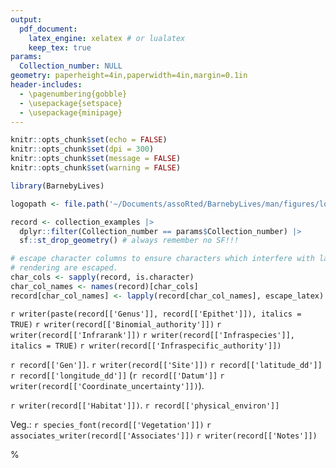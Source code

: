 ```yaml
---
output: 
  pdf_document:
    latex_engine: xelatex # or lualatex
    keep_tex: true
params:
  Collection_number: NULL
geometry: paperheight=4in,paperwidth=4in,margin=0.1in
header-includes:
  - \pagenumbering{gobble}
  - \usepackage{setspace}
  - \usepackage{minipage}
---
```


```r
knitr::opts_chunk$set(echo = FALSE)
knitr::opts_chunk$set(dpi = 300) 
knitr::opts_chunk$set(message = FALSE)
knitr::opts_chunk$set(warning = FALSE)
```

```r
library(BarnebyLives)

logopath <- file.path('~/Documents/assoRted/BarnebyLives/man/figures/logo.png') # default change. 

record <- collection_examples |>
  dplyr::filter(Collection_number == params$Collection_number) |>  
  sf::st_drop_geometry() # always remember no SF!!!

# escape character columns to ensure characters which interfere with latex
# rendering are escaped. 
char_cols <- sapply(record, is.character)
char_col_names <- names(record)[char_cols]
record[char_col_names] <- lapply(record[char_col_names], escape_latex)
```

\begin{center}
\textbf{\Large `r writer(record[['Project_name']])`}
\end{center}
\begin{flushright}
\uppercase{`r record[['Family']]`}
\end{flushright}

\begingroup
\large
`r writer(paste(record[['Genus']], record[['Epithet']]), italics = TRUE)` `r writer(record[['Binomial_authority']])` `r writer(record[['Infrarank']])` `r writer(record[['Infraspecies']], italics = TRUE)` `r writer(record[['Infraspecific_authority']])`
\normalsize
\endgroup

\vspace{\fill}

\begingroup
`r record[['Gen']]`. `r writer(record[['Site']])` `r record[['latitude_dd']]` `r record[['longitude_dd']]` (`r record[['Datum']]` `r writer(record[['Coordinate_uncertainty']])`).

`r writer(record[['Habitat']])`. `r record[['physical_environ']]` \par
Veg.: `r species_font(record[['Vegetation']])` `r associates_writer(record[['Associates']])`
`r writer(record[['Notes']])`  
\endgroup

\vspace{\fill} 

\noindent
\begin{minipage}[t]{0.75\textwidth}
  \begingroup 
  `r collection_writer(record)`
  `r writer_fide(record)`
  \endgroup
\end{minipage}%
\hfill
\begin{minipage}[b]{0.2\textwidth}
  \includegraphics[width=\linewidth,keepaspectratio]{`r logopath`}
\end{minipage}
